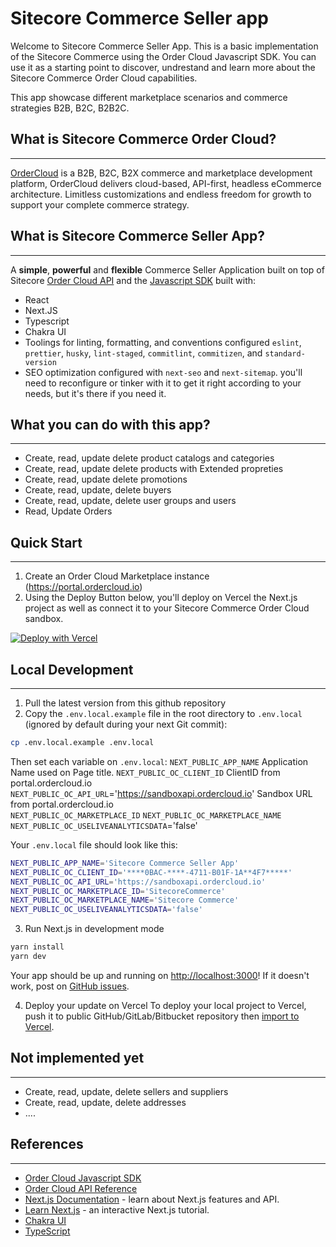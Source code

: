 # Sitecore Commerce Seller app
Welcome to Sitecore Commerce Seller App. This is a basic implementation of the Sitecore Commerce using the Order Cloud Javascript SDK. 
You can use it as a starting point to discover, undrestand and learn more about the Sitecore Commerce Order Cloud capabilities. 

This app showcase different marketplace scenarios and commerce strategies B2B, B2C, B2B2C.

## What is Sitecore Commerce Order Cloud?
----
[OrderCloud](https://ordercloud.io/discover/platform-overview) is a B2B, B2C, B2X commerce and marketplace development platform, 
OrderCloud delivers cloud-based, API-first, headless eCommerce architecture. Limitless customizations and endless freedom for growth to support your complete commerce strategy.

## What is Sitecore Commerce Seller App?
----
A **simple**, **powerful** and **flexible** Commerce Seller Application built on top of Sitecore [Order Cloud API](https://ordercloud.io/api-reference) and the [Javascript SDK](https://www.npmjs.com/package/ordercloud-javascript-sdk) built with:
* React
* Next.JS
* Typescript
* Chakra UI
* Toolings for linting, formatting, and conventions configured `eslint`, `prettier`, `husky`, `lint-staged`, `commitlint`, `commitizen`, and `standard-version`
* SEO optimization configured with `next-seo` and `next-sitemap`. you'll need to reconfigure or tinker with it to get it right according to your needs, but it's there if you need it.

## What you can do with this app?
---- 
* Create, read, update delete product catalogs and categories
* Create, read, update delete products with Extended propreties
* Create, read, update delete promotions
* Create, read, update, delete buyers
* Create, read, update, delete user groups and users
* Read, Update Orders



## Quick Start
----
1. Create an Order Cloud Marketplace instance (https://portal.ordercloud.io)
2. Using the Deploy Button below, you'll deploy on Vercel the Next.js project as well as connect it to your Sitecore Commerce Order Cloud sandbox.

[![Deploy with Vercel](https://vercel.com/button)](https://vercel.com/new/clone?repository-url=https%3A%2F%2Fgithub.com%2FSitecoreNA%2Fsitecore-commerce%2Ftree%2Fmain)

## Local Development
----
1. Pull the latest version from this github repository
2. Copy the `.env.local.example` file in the root directory to `.env.local` (ignored by default during your next Git commit):

```bash
cp .env.local.example .env.local
```

Then set each variable on `.env.local`:
`NEXT_PUBLIC_APP_NAME` Application Name used on Page title. 
`NEXT_PUBLIC_OC_CLIENT_ID` ClientID from portal.ordercloud.io  
`NEXT_PUBLIC_OC_API_URL`='https://sandboxapi.ordercloud.io' Sandbox URL from portal.ordercloud.io  
`NEXT_PUBLIC_OC_MARKETPLACE_ID` 
`NEXT_PUBLIC_OC_MARKETPLACE_NAME`
`NEXT_PUBLIC_OC_USELIVEANALYTICSDATA`='false'

Your `.env.local` file should look like this:

```bash
NEXT_PUBLIC_APP_NAME='Sitecore Commerce Seller App'
NEXT_PUBLIC_OC_CLIENT_ID='****0BAC-****-4711-B01F-1A**4F7*****'
NEXT_PUBLIC_OC_API_URL='https://sandboxapi.ordercloud.io'
NEXT_PUBLIC_OC_MARKETPLACE_ID='SitecoreCommerce'
NEXT_PUBLIC_OC_MARKETPLACE_NAME='Sitecore Commerce'
NEXT_PUBLIC_OC_USELIVEANALYTICSDATA='false'
```

3. Run Next.js in development mode
```bash
yarn install
yarn dev
```

Your app should be up and running on [http://localhost:3000](http://localhost:3000)! 
If it doesn't work, post on [GitHub issues](https://github.com/medkrimi/commercenext.js/discussions).

4. Deploy your update on Vercel
To deploy your local project to Vercel, push it to public GitHub/GitLab/Bitbucket repository then [import to Vercel](https://vercel.com/new?utm_source=github&utm_medium=readme&utm_campaign=next-example).

## Not implemented yet
----
* Create, read, update, delete sellers and suppliers
* Create, read, update, delete addresses
* ....

## References
----
- [Order Cloud Javascript SDK](https://www.npmjs.com/package/ordercloud-javascript-sdk)
- [Order Cloud API Reference](https://ordercloud.io/api-reference)
- [Next.js Documentation](https://nextjs.org/docs) - learn about Next.js features and API.
- [Learn Next.js](https://nextjs.org/learn) - an interactive Next.js tutorial.
- [Chakra UI](https://chakra-ui.com)
- [TypeScript](https://www.typescriptlang.org)